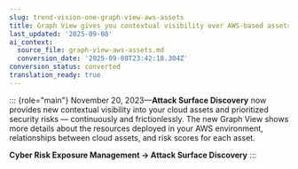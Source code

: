 ```yaml
---
slug: trend-vision-one-graph-view-aws-assets
title: Graph View gives you contextual visibility over AWS-based assets
last_updated: '2025-09-08'
ai_context:
  source_file: graph-view-aws-assets.md
  conversion_date: '2025-09-08T23:42:18.304Z'
conversion_status: converted
translation_ready: true
---
```


::: {role="main"}
November 20, 2023—**Attack Surface Discovery** now provides new contextual visibility into your cloud assets and prioritized security risks — continuously and frictionlessly. The new Graph View shows more details about the resources deployed in your AWS environment, relationships between cloud assets, and risk scores for each asset.

**Cyber Risk Exposure Management → Attack Surface Discovery**
:::
